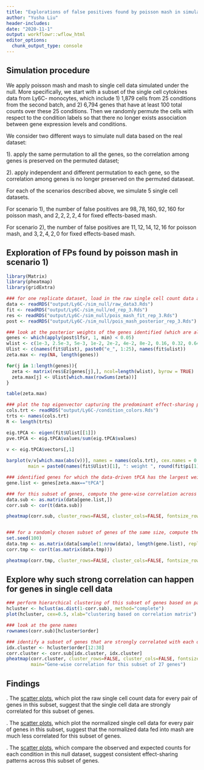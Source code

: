 ```yaml
---
title: "Explorations of false positives found by poisson mash in simulated single cell data under the null"
author: "Yusha Liu"
header-includes:
date: "2020-11-1"
output: workflowr::wflow_html
editor_options:
  chunk_output_type: console
---
```


## Simulation procedure
We apply poisson mash and mash to single cell data simulated under the null. More specifically, we start with a subset of the single cell cytokines data from Ly6C- monocytes, which include 1) 1,879 cells from 25 conditions from the second batch, and 2) 6,794 genes that have at least 100 total counts over these 25 conditions. Then we randomly permute the cells with respect to the condition labels so that there no longer exists association between gene expression levels and conditions. 

We consider two different ways to simulate null data based on the real dataset: 

1). apply the same permutation to all the genes, so the correlation among genes is preserved on the permuted dataset; 

2). apply independent and different permutation to each gene, so the correlation among genes is no longer preserved on the permuted dataseat.

For each of the scenarios described above, we simulate 5 single cell datasets. 

For scenario 1), the number of false positives are $98, 78, 160, 92, 160$ for poisson mash, and $2, 2, 2, 2, 4$ for fixed effects-based mash.

For scenario 2), the number of false positives are $11, 12, 14, 12, 16$ for poisson mash, and $3, 2, 4, 2, 0$ for fixed effects-based mash.


## Exploration of FPs found by poisson mash in scenario 1)
```r
library(Matrix)
library(pheatmap)
library(gridExtra)

### for one replicate dataset, load in the raw single cell count data and the poisson mash fit
data <- readRDS("output/Ly6C-/sim_null/raw_data3.Rds")
fit <- readRDS("output/Ly6C-/sim_null/ed_rep_3.Rds")
res <- readRDS("output/Ly6C-/sim_null/pois_mash_fit_rep_3.Rds")
post <- readRDS("output/Ly6C-/sim_null/pois_mash_posterior_rep_3.Rds")

### look at the posterior weights of the genes identified (which are all false positives) 
genes <- which(apply(post$lfsr, 1, min) < 0.05)
wlist <- c(1e-3, 2.5e-3, 5e-3, 1e-2, 2e-2, 4e-2, 8e-2, 0.16, 0.32, 0.64, 1, 2, 4, 8, 16, 25, 36, 50)
Ulist <- c(names(fit$Ulist), paste0("e_", 1:25), names(fit$ulist))
zeta.max <- rep(NA, length(genes))

for(j in 1:length(genes)){
  zeta <- matrix(res$Ez[genes[j],], ncol=length(wlist), byrow = TRUE)
  zeta.max[j] <- Ulist[which.max(rowSums(zeta))]
}

table(zeta.max)

```

```r
### plot the top eigenvector capturing the predominant effect-sharing patterns
cols.trt <- readRDS("output/Ly6C-/condition_colors.Rds")
trts <- names(cols.trt)
R <- length(trts)

eig.tPCA <- eigen(fit$Ulist[[1]])
pve.tPCA <- eig.tPCA$values/sum(eig.tPCA$values)

v <- eig.tPCA$vectors[,1]
  
barplot(v/v[which.max(abs(v))], names = names(cols.trt), cex.names = 0.4, las = 2, col = cols.trt,
        main = paste0(names(fit$Ulist)[1], ": weight ", round(fit$pi[1],3), ":\nEigenvector ", 1, " (pve = ", round(pve.tPCA[1],3), ")"))

```

```r
### identified genes for which the data-driven tPCA has the largest weight 
gene.list <- genes[zeta.max=="tPCA"]

### for this subset of genes, compute the gene-wise correlation across all cells
data.sub <- as.matrix(data[gene.list,])
corr.sub <- cor(t(data.sub))

pheatmap(corr.sub, cluster_rows=FALSE, cluster_cols=FALSE, fontsize_row=4, fontsize_col=4, main="Gene-wise correlation for the identified genes \n (largest weight: tPCA)")


### for a randomly chosen subset of genes of the same size, compute the gene-wise correlation across all cells
set.seed(100)
data.tmp <- as.matrix(data[sample(1:nrow(data), length(gene.list), replace=FALSE),])
corr.tmp <- cor(t(as.matrix(data.tmp)))

pheatmap(corr.tmp, cluster_rows=FALSE, cluster_cols=FALSE, fontsize_row=4, fontsize_col=4, main="Gene-wise correlation for a randomly chosen set of genes")

```



## Explore why such strong correlation can happen for genes in single cell data
```r
### perform hierarchical clustering of this subset of genes based on pairwise correlation
hcluster <- hclust(as.dist(1-corr.sub), method="complete")
plot(hcluster, cex=0.5, xlab="clustering based on correlation matrix")

### look at the gene names
rownames(corr.sub)[hcluster$order]

### identify a subset of genes that are strongly correlated with each other
idx.cluster <- hcluster$order[12:38]
corr.cluster <- corr.sub[idx.cluster, idx.cluster]
pheatmap(corr.cluster, cluster_rows=FALSE, cluster_cols=FALSE, fontsize_row=6, fontsize_col=6, 
         main="Gene-wise correlation for this subset of 27 genes")

```



## Findings
\noindent 1. The [scatter plots](https://github.com/YushaLiu/poisson_mash_random_effects/blob/master/output/Ly6C-/sim_null/scatterplots.pdf), which plot the raw single cell count data for every pair of genes in this subset, suggest that the single cell data are strongly correlated for this subset of genes. 

\noindent 2. The [scatter plots](https://github.com/YushaLiu/poisson_mash_random_effects/blob/master/output/Ly6C-/sim_null/scatterplots_norm.pdf), which plot the normalized single cell data for every pair of genes in this subset, suggest that the normalized data fed into mash are much less correlated for this subset of genes. 

\noindent 3. The [scatter plots](https://github.com/YushaLiu/poisson_mash_random_effects/blob/master/output/Ly6C-/sim_null/plots.pdf), which compare the observed and expected counts for each condition in this null dataset, suggest consistent effect-sharing patterns across this subset of genes.   
